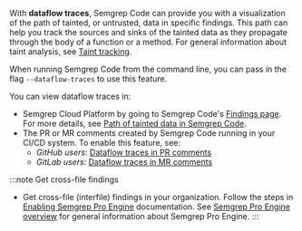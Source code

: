 With **dataflow traces**, Semgrep Code can provide you with a visualization of
the path of tainted, or untrusted, data in specific findings. This path can help
you track the sources and sinks of the tainted data as they propagate through
the body of a function or a method. For general information about taint
analysis, see [Taint tracking](/writing-rules/data-flow/taint-mode/).

When running Semgrep Code from the command line, you can pass in the flag
`--dataflow-traces` to use this feature.

You can view dataflow traces in:
- Semgrep Cloud Platform by going to Semgrep Code's [Findings page](https://semgrep.dev/orgs/-/findings?tab=open). For more details, see [Path of tainted data in Semgrep
  Code](/semgrep-code/semgrep-pro-engine-data-flow/).
- The PR or MR comments created by Semgrep Code running in your CI/CD system. To enable
  this feature, see:
    - *GitHub users*: [Dataflow traces in PR
      comments](/semgrep-cloud-platform/github-pr-comments/#viewing-the-path-of-tainted-data-in-pr-comments)
    - *GitLab users*: [Dataflow traces in MR
      comments](/semgrep-cloud-platform/gitlab-mr-comments/#viewing-the-path-of-tainted-data-in-mr-comments)


:::note Get cross-file findings
- Get cross-file (interfile) findings in your organization. Follow the steps in [Enabling Semgrep Pro Engine](/semgrep-code/semgrep-pro-engine-intro/#enabling-semgrep-pro-engine-in-semgrep-cloud-platform) documentation. See [Semgrep Pro Engine overview](/semgrep-code/semgrep-pro-engine-intro/) for general information about Semgrep Pro Engine.
:::
